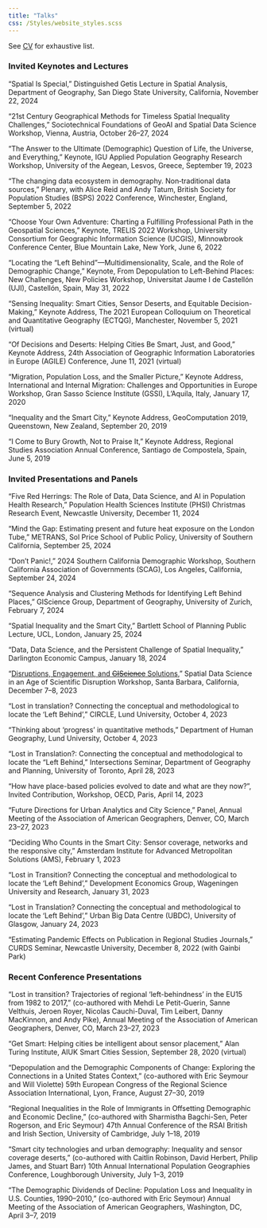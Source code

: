 ```yaml
---
title: "Talks"
css: /Styles/website_styles.scss
---
```


See [CV](/media/CV_Franklin_CURRENT.pdf) for exhaustive list.

### Invited Keynotes and Lectures

“Spatial Is Special,” Distinguished Getis Lecture in Spatial Analysis, Department of Geography, San Diego State University, California, November 22, 2024

“21st Century Geographical Methods for Timeless Spatial Inequality Challenges,” Sociotechnical Foundations of GeoAI and Spatial Data Science Workshop, Vienna, Austria, October 26–27, 2024

“The Answer to the Ultimate (Demographic) Question of Life, the Universe, and Everything,” Keynote, IGU Applied Population Geography Research Workshop, University of the Aegean, Lesvos, Greece, September 19, 2023

“The changing data ecosystem in demography. Non‐traditional data sources,” Plenary, with Alice Reid and Andy Tatum, British Society for Population Studies (BSPS) 2022 Conference, Winchester, England, September 5, 2022

“Choose Your Own Adventure: Charting a Fulfilling Professional Path in the Geospatial Sciences,” Keynote, TRELIS 2022 Workshop, University Consortium for Geographic Information Science (UCGIS), Minnowbrook Conference Center, Blue Mountain Lake, New York, June 6, 2022

“Locating the “Left Behind”—Multidimensionality, Scale, and the Role of Demographic Change,” Keynote, From Depopulation to Left-Behind Places: New Challenges, New Policies Workshop, Universitat Jaume I de Castellón (UJI), Castellón, Spain, May 31, 2022

“Sensing Inequality: Smart Cities, Sensor Deserts, and Equitable Decision-Making,” Keynote Address, The 2021 European Colloquium on Theoretical and Quantitative Geography (ECTQG), Manchester, November 5, 2021 (virtual)

"Of Decisions and Deserts: Helping Cities Be Smart, Just, and Good,” Keynote Address, 24th Association of Geographic Information Laboratories in Europe (AGILE) Conference, June 11, 2021 (virtual)

“Migration, Population Loss, and the Smaller Picture,” Keynote Address, International and Internal Migration: Challenges and Opportunities in Europe Workshop, Gran Sasso Science Institute (GSSI), L’Aquila, Italy, January 17, 2020

“Inequality and the Smart City,” Keynote Address, GeoComputation 2019, Queenstown, New Zealand, September 20, 2019

“I Come to Bury Growth, Not to Praise It,” Keynote Address, Regional Studies Association Annual Conference, Santiago de Compostela, Spain, June 5, 2019

### Invited Presentations and Panels

“Five Red Herrings: The Role of Data, Data Science, and AI in Population Health Research,” Population Health Sciences Institute (PHSI) Christmas Research Event, Newcastle University, December 11, 2024

“Mind the Gap: Estimating present and future heat exposure on the London Tube,” METRANS, Sol Price School of Public Policy, University of Southern California, September 25, 2024

“Don’t Panic!,” 2024 Southern California Demographic Workshop, Southern California Association of Governments (SCAG), Los Angeles, California, September 24, 2024

“Sequence Analysis and Clustering Methods for Identifying Left Behind Places,” GIScience Group, Department of Geography, University of Zurich, February 7, 2024

“Spatial Inequality and the Smart City,” Bartlett School of Planning Public Lecture, UCL, London, January 25, 2024

“Data, Data Science, and the Persistent Challenge of Spatial Inequality,” Darlington Economic Campus, January 18, 2024

"[Disruptions, Engagement, and ~~GIScience~~ Solutions](https://rpubs.com/Rachel_Franklin/disruptions)," Spatial Data Science in an Age of Scientific Disruption Workshop, Santa Barbara, California, December 7–8, 2023

“Lost in translation? Connecting the conceptual and methodological to locate the ‘Left Behind’,” CIRCLE, Lund University, October 4, 2023

“Thinking about ‘progress’ in quantitative methods,” Department of Human Geography, Lund University, October 4, 2023

“Lost in Translation?: Connecting the conceptual and methodological to locate the “Left Behind,” Intersections Seminar, Department of Geography and Planning, University of Toronto, April 28, 2023

“How have place-based policies evolved to date and what are they now?”, Invited Contribution, Workshop, OECD, Paris, April 14, 2023

“Future Directions for Urban Analytics and City Science,” Panel, Annual Meeting of the Association of American Geographers, Denver, CO, March 23–27, 2023

“Deciding Who Counts in the Smart City: Sensor coverage, networks and the responsive city,” Amsterdam Institute for Advanced Metropolitan Solutions (AMS), February 1, 2023

“Lost in Transition? Connecting the conceptual and methodological to locate the ‘Left Behind’,” Development Economics Group, Wageningen University and Research, January 31, 2023

“Lost in Translation? Connecting the conceptual and methodological to locate the ‘Left Behind’,” Urban Big Data Centre (UBDC), University of Glasgow, January 24, 2023

“Estimating Pandemic Effects on Publication in Regional Studies Journals,” CURDS Seminar, Newcastle University, December 8, 2022 (with Gainbi Park)

### Recent Conference Presentations

“Lost in transition? Trajectories of regional ‘left-behindness’ in the EU15 from 1982 to 2017,” (co-authored with Mehdi Le Petit-Guerin, Sanne Velthuis, Jeroen Royer, Nicolas Cauchi-Duval, Tim Leibert, Danny MacKinnon, and Andy Pike), Annual Meeting of the Association of American Geographers, Denver, CO, March 23–27, 2023

“Get Smart: Helping cities be intelligent about sensor placement,” Alan Turing Institute, AIUK Smart Cities Session, September 28, 2020 (virtual)

“Depopulation and the Demographic Components of Change: Exploring the Connections in a United States Context,” (co-authored with Eric Seymour and Will Violette) 59th European Congress of the Regional Science Association International, Lyon, France, August 27–30, 2019

“Regional Inequalities in the Role of Immigrants in Offsetting Demographic and Economic Decline,” (co-authored with Sharmistha Bagchi-Sen, Peter Rogerson, and Eric Seymour) 47th Annual Conference of the RSAI British and Irish Section, University of Cambridge, July 1–18, 2019

“Smart city technologies and urban demography: Inequality and sensor coverage deserts,” (co-authored with Caitlin Robinson, David Herbert, Philip James, and Stuart Barr) 10th Annual International Population Geographies Conference, Loughborough University, July 1–3, 2019

“The Demographic Dividends of Decline: Population Loss and Inequality in U.S. Counties, 1990–2010,” (co-authored with Eric Seymour) Annual Meeting of the Association of American Geographers, Washington, DC, April 3–7, 2019
